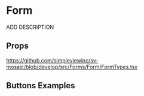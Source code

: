 
<Meta title='Forms/Form/Readme' />

# Form

ADD DESCRIPTION

## Props

https://github.com/simpleviewinc/sv-mosaic/blob/develop/src/Forms/Form/FormTypes.tsx

## Buttons Examples

<Preview withSource='none'>
  <stories.Playground />
</Preview>